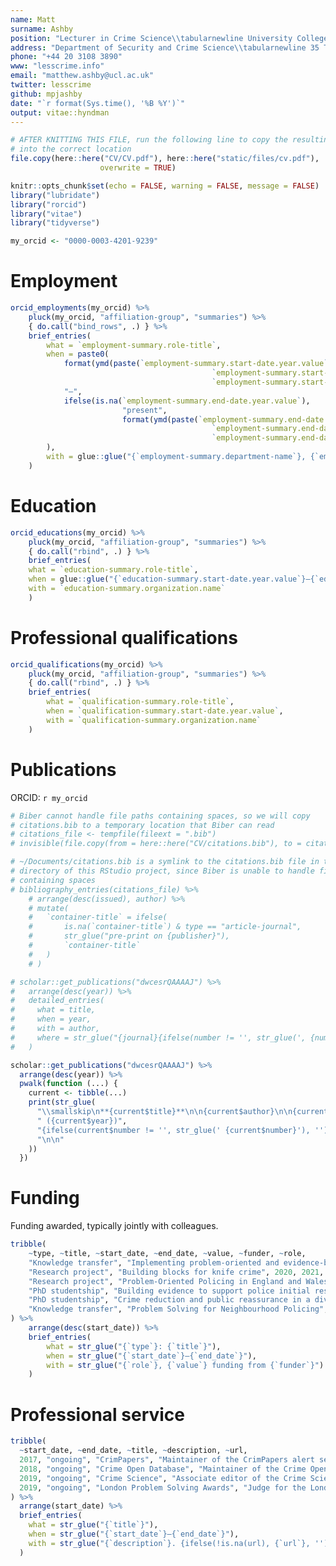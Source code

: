 ```yaml
--- 
name: Matt
surname: Ashby
position: "Lecturer in Crime Science\\tabularnewline University College London"
address: "Department of Security and Crime Science\\tabularnewline 35 Tavistock Square, London WC1H 9EZ"
phone: "+44 20 3108 3890"
www: "lesscrime.info"
email: "matthew.ashby@ucl.ac.uk"
twitter: lesscrime
github: mpjashby
date: "`r format(Sys.time(), '%B %Y')`"
output: vitae::hyndman
--- 
```


```r
# AFTER KNITTING THIS FILE, run the following line to copy the resulting PDF
# into the correct location
file.copy(here::here("CV/CV.pdf"), here::here("static/files/cv.pdf"), 
					overwrite = TRUE)
```

```r
knitr::opts_chunk$set(echo = FALSE, warning = FALSE, message = FALSE)
library("lubridate")
library("rorcid")
library("vitae")
library("tidyverse")

my_orcid <- "0000-0003-4201-9239"
```


# Employment

```r
orcid_employments(my_orcid) %>% 
	pluck(my_orcid, "affiliation-group", "summaries") %>% 
	{ do.call("bind_rows", .) } %>%
	brief_entries(
		what = `employment-summary.role-title`,
		when = paste0(
			format(ymd(paste(`employment-summary.start-date.year.value`,
											 `employment-summary.start-date.month.value`,
											 `employment-summary.start-date.day.value`)), "%b %Y"), 
			"–",
			ifelse(is.na(`employment-summary.end-date.year.value`),
						 "present",
						 format(ymd(paste(`employment-summary.end-date.year.value`,
											 `employment-summary.end-date.month.value`,
											 `employment-summary.end-date.day.value`)), "%b %Y"))
		),
		with = glue::glue("{`employment-summary.department-name`}, {`employment-summary.organization.name`}")
	)
```


# Education

```r
orcid_educations(my_orcid) %>% 
	pluck(my_orcid, "affiliation-group", "summaries") %>% 
	{ do.call("rbind", .) } %>% 
	brief_entries(
    what = `education-summary.role-title`,
    when = glue::glue("{`education-summary.start-date.year.value`}–{`education-summary.end-date.year.value`}"),
    with = `education-summary.organization.name`
	)
```


# Professional qualifications

```r
orcid_qualifications(my_orcid) %>% 
	pluck(my_orcid, "affiliation-group", "summaries") %>% 
	{ do.call("rbind", .) } %>% 
	brief_entries(
		what = `qualification-summary.role-title`,
		when = `qualification-summary.start-date.year.value`,
		with = `qualification-summary.organization.name`
	)
```


# Publications

ORCID: `r my_orcid`

```r
# Biber cannot handle file paths containing spaces, so we will copy 
# citations.bib to a temporary location that Biber can read
# citations_file <- tempfile(fileext = ".bib")
# invisible(file.copy(from = here::here("CV/citations.bib"), to = citations_file))

# ~/Documents/citations.bib is a symlink to the citations.bib file in the CV
# directory of this RStudio project, since Biber is unable to handle file paths
# containing spaces
# bibliography_entries(citations_file) %>% 
	# arrange(desc(issued), author) %>% 
	# mutate(
	# 	`container-title` = ifelse(
	# 		is.na(`container-title`) & type == "article-journal", 
	# 		str_glue("pre-print on {publisher}"), 
	# 		`container-title`
	# 	)
	# )

# scholar::get_publications("dwcesrQAAAAJ") %>% 
#   arrange(desc(year)) %>% 
#   detailed_entries(
#     what = title,
#     when = year,
#     with = author,
#     where = str_glue("{journal}{ifelse(number != '', str_glue(', {number}'), '')}")
#   )

scholar::get_publications("dwcesrQAAAAJ") %>% 
  arrange(desc(year)) %>% 
  pwalk(function (...) {
    current <- tibble(...)
    print(str_glue(
      "\\smallskip\n**{current$title}**\n\n{current$author}\n\n{current$journal}", 
      " ({current$year})",
      "{ifelse(current$number != '', str_glue(' {current$number}'), '')}\n",
      "\n\n"
    ))
  })
```


# Funding

Funding awarded, typically jointly with colleagues.

```r
tribble(
	~type, ~title, ~start_date, ~end_date, ~value, ~funder, ~role,
	"Knowledge transfer", "Implementing problem-oriented and evidence-based responses for reducing violent crime in London", 2021, 2022, "£264,000", "Metropolitan Police Service", "Co-investigator",
	"Research project", "Building blocks for knife crime", 2020, 2021, "£122,000", "College of Policing",  "Co-investigator",
	"Research project", "Problem-Oriented Policing in England and Wales", 2019, 2020, "£246,000", "Police Transformation Fund",  "Co-investigator",
	"PhD studentship", "Building evidence to support police initial response to incidents", 2018, 2021, "£60,000", "Nottingham Trent University", "Supervisor",
	"PhD studentship", "Crime reduction and public reassurance in a diverse society", 2017, 2020, "£60,000", "Nottingham Trent University", "Supervisor",
	"Knowledge transfer", "Problem Solving for Neighbourhood Policing", 2012, 2013, "£16,000", "Engineering and Physical Sciences Research Council", "Co-investigator",
) %>% 
	arrange(desc(start_date)) %>% 
	brief_entries(
		what = str_glue("{`type`}: {`title`}"),
		when = str_glue("{`start_date`}–{`end_date`}"),
		with = str_glue("{`role`}, {`value`} funding from {`funder`}")
	)
```


# Professional service

```r
tribble(
  ~start_date, ~end_date, ~title, ~description, ~url,
  2017, "ongoing", "CrimPapers", "Maintainer of the CrimPapers alert service for new articles in 100+ criminology journals", "https://lesscrime.info/crimpapers/",
  2018, "ongoing", "Crime Open Database", "Maintainer of the Crime Open Database of harmonised open crime data from 16 large cities in the United States, as well as the associated `crimedata` R package", "http://osf.io/zyaqn/",
  2019, "ongoing", "Crime Science", "Associate editor of the Crime Science journal, published by Springer", NA,
  2019, "ongoing", "London Problem Solving Awards", "Judge for the London Problem Solving Awards run jointly by the Metropolitan Police Service, British Transport Police and City of London Police", NA
) %>% 
  arrange(start_date) %>% 
  brief_entries(
    what = str_glue("{`title`}"),
    when = str_glue("{`start_date`}–{`end_date`}"),
    with = str_glue("{`description`}. {ifelse(!is.na(url), {`url`}, '')}")
  )
```
